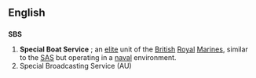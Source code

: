 ==English==
==={{initialism}}===
'''SBS'''

# '''Special Boat Service''' ; an [[elite]] unit of the [[British]] [[Royal]] [[Marines]], similar to the [[SAS]] but operating in a [[naval]] environment.
# Special Broadcasting Service (AU)